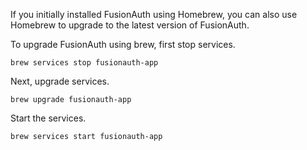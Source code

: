 If you initially installed FusionAuth using Homebrew, you can also use Homebrew to upgrade to the latest version of FusionAuth.

To upgrade FusionAuth using brew, first stop services.

```
brew services stop fusionauth-app
```

Next, upgrade services.

```
brew upgrade fusionauth-app
```

Start the services.

```
brew services start fusionauth-app
```